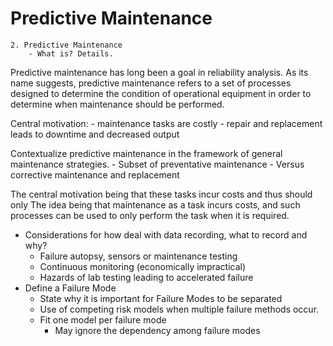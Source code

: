 # Predictive Maintenance
```
2. Predictive Maintenance
	- What is? Details.
```

Predictive maintenance has long been a goal in reliability analysis. As its name suggests, predictive maintenance refers to a set of processes designed to determine the condition of operational equipment in order to determine when maintenance should be performed. 

Central motivation:
- maintenance tasks are costly
- repair and replacement leads to downtime and decreased output

Contextualize predictive maintenance in the framework of general maintenance strategies.
- Subset of preventative maintenance
- Versus corrective maintenance and replacement


The central motivation being that these tasks incur costs and thus should only 
The idea being that maintenance as a task incurs costs, and such processes can be used to only perform the task when it is required. 



- Considerations for how deal with data recording, what to record and why?
	- Failure autopsy, sensors or maintenance testing
	- Continuous monitoring (economically impractical)
	- Hazards of lab testing leading to accelerated failure

- Define a Failure Mode
	- State why it is important for Failure Modes to be separated
	- Use of competing risk models when multiple failure methods occur.
	- Fit one model per failure mode
		- May ignore the dependency among failure modes
